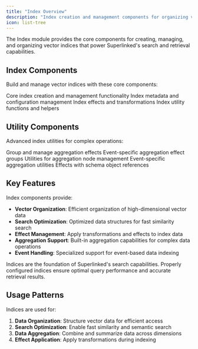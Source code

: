 ```yaml
---
title: "Index Overview"
description: "Index creation and management components for organizing vector data structures in Superlinked"
icon: list-tree
---
```


The Index module provides the core components for creating, managing, and organizing vector indices that power Superlinked's search and retrieval capabilities.

## Index Components

Build and manage vector indices with these core components:

<CardGroup cols={2}>
  <Card 
    title="Index" 
    icon="list-tree" 
    href="/reference/dsl/index/index"
  >
    Core index creation and management functionality
  </Card>
  <Card 
    title="Index Meta" 
    icon="tags" 
    href="/reference/dsl/index/index.m"
  >
    Index metadata and configuration management
  </Card>
  <Card 
    title="Effect" 
    icon="magic-wand-sparkles" 
    href="/reference/dsl/index/effect"
  >
    Index effects and transformations
  </Card>
  <Card 
    title="Utilities" 
    icon="wrench" 
    href="/reference/dsl/index/util/index"
  >
    Index utility functions and helpers
  </Card>
</CardGroup>

## Utility Components

Advanced index utilities for complex operations:

<CardGroup cols={2}>
  <Card 
    title="Aggregation Effects" 
    icon="layer-group" 
    href="/reference/dsl/index/util/aggregation_effect_group"
  >
    Group and manage aggregation effects
  </Card>
  <Card 
    title="Event Aggregation Effects" 
    icon="calendar-plus" 
    href="/reference/dsl/index/util/event_aggregation_effect_group"
  >
    Event-specific aggregation effect groups
  </Card>
  <Card 
    title="Aggregation Node Utilities" 
    icon="network-wired" 
    href="/reference/dsl/index/util/aggregation_node_util"
  >
    Utilities for aggregation node management
  </Card>
  <Card 
    title="Event Aggregation Utilities" 
    icon="calendar-clock" 
    href="/reference/dsl/index/util/event_aggregation_node_util"
  >
    Event-specific aggregation utilities
  </Card>
</CardGroup>

<CardGroup cols={1}>
  <Card 
    title="Effect with Referenced Schema" 
    icon="link" 
    href="/reference/dsl/index/util/effect_with_referenced_schema_object"
  >
    Effects with schema object references
  </Card>
</CardGroup>

## Key Features

Index components provide:

- **Vector Organization**: Efficient organization of high-dimensional vector data
- **Search Optimization**: Optimized data structures for fast similarity search
- **Effect Management**: Apply transformations and effects to index data
- **Aggregation Support**: Built-in aggregation capabilities for complex data operations
- **Event Handling**: Specialized support for event-based data indexing

<Tip>
Indices are the foundation of Superlinked's search capabilities. Properly configured indices ensure optimal query performance and accurate retrieval results.
</Tip>

## Usage Patterns

Indices are used for:

1. **Data Organization**: Structure vector data for efficient access
2. **Search Optimization**: Enable fast similarity and semantic search
3. **Data Aggregation**: Combine and summarize data across dimensions
4. **Effect Application**: Apply transformations during indexing 